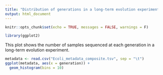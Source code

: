 ```yaml
---
title: "Distribution of generations in a long-term evolution experiment"
output: html_document
---
```


```r
knitr::opts_chunk$set(echo = TRUE, messages = FALSE, warnings = F)
```

```r
library(ggplot2)
```

This plot shows the number of samples sequenced at each generation in a 
long-term evolution experiment.

```r
metadata <- read.csv("Ecoli_metadata_composite.tsv", sep = "\t")
ggplot(metadata, aes(x = generation)) +
  geom_histogram(bins = 10)
```

